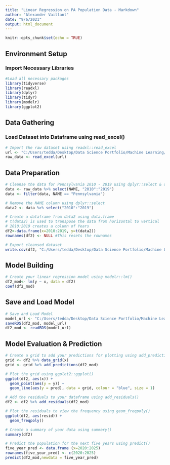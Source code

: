 ```yaml
---
title: "Linear Regression on PA Population Data - Markdown"
author: "Alexander Vaillant"
date: "9/6/2021"
output: html_document
---
```


```r
knitr::opts_chunk$set(echo = TRUE)
```

## Environment Setup
### Import Necessary Libraries

```r
#Load all necessary packages
library(tidyverse)
library(readxl)
library(dplyr)
library(tidyr)
library(modelr)
library(ggplot2)
```

## Data Gathering
### Load Dataset into Dataframe using read_excel()

```r
# Import the raw dataset using readxl::read_excel
url <- "C:/Users/tedda/Desktop/Data Science Portfolio/Machine Learning/Supervised Learning/Regression/Linear Regression on PA Population Data/Raw Datasets/nst-est2019-alldata.xlsx"
raw_data <- read_excel(url)
```

## Data Preparation

```r
# Cleanse the data for Pennsylvania 2010 - 2019 using dplyr::select & dplyr::filter
data <- raw_data %>% select(NAME, "2010":"2019")
data <- filter(data, NAME == "Pennsylvania")

# Remove the NAME column using dplyr::select
data2 <- data %>% select("2010":"2019")

# Create a dataframe from data2 using data.frame
# t(data2) is used to transpose the data from horizontal to vertical
# 2010:2019 creates a column of Years
df2<-data.frame(x=2010:2019, y=t(data2))
rownames(df2) <- NULL #This resets the rownames

# Export cleansed dataset
write.csv(df2, "C:/Users/tedda/Desktop/Data Science Portfolio/Machine Learning/Supervised Learning/Regression/Linear Regression on PA Population Data/Cleansed Datasets/Prepped Dataset.csv")
```

## Model Building

```r
# Create your linear regression model using modelr::lm()
df2_mod<- lm(y ~ x, data = df2)
coef(df2_mod)
```

## Save and Load Model
```r
# Save and Load Model
model_url <- "C:/Users/tedda/Desktop/Data Science Portfolio/Machine Learning/Supervised Learning/Regression/Linear Regression on PA Population Data/Exported Models/PAPopulationLRModel.rds"
saveRDS(df2_mod, model_url)
df2_mod <- readRDS(model_url)
```

## Model Evaluation & Prediction

```r
# Create a grid to add your predictions for plotting using add_predictions()
grid <- df2 %>% data_grid(x)
grid <- grid %>% add_predictions(df2_mod)

# Plot the grid using ggplot2::ggplot()
ggplot(df2, aes(x)) +
  geom_point(aes(y = y)) +
  geom_line(aes(y = pred), data = grid, colour = "blue", size = 1)

# Add the residuals to your dataframe using add_residuals()
df2 <- df2 %>% add_residuals(df2_mod)

# Plot the residuals to view the frequency using geom_freqpoly()
ggplot(df2, aes(resid)) +
  geom_freqpoly()

# Create a summary of your data using summary()
summary(df2)

# Predict the population for the next five years using predict()
five_year_pred <- data.frame (x=2020:2025)
rownames(five_year_pred) <- c(2020:2025)
predict(df2_mod,newdata = five_year_pred)
```